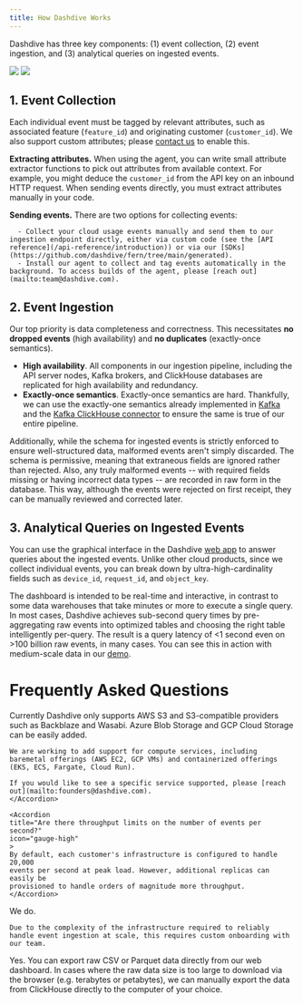 ```yaml
---
title: How Dashdive Works
---
```


Dashdive has three key components: (1) event collection, (2) event ingestion, and (3) analytical queries on ingested events.

<img className="block w-full dark:hidden" src="/images/diagram_light.png" />
<img className="hidden w-full dark:block" src="/images/diagram_dark.png" />

## 1. Event Collection

Each individual event must be tagged by relevant attributes, such as associated feature (`feature_id`) and originating customer (`customer_id`). We also support custom attributes; please [contact us](mailto:team@dashdive.com) to enable this.

**Extracting attributes.** When using the agent, you can write small attribute extractor functions to pick out attributes from available context. For example, you might deduce the `customer_id` from the API key on an inbound HTTP request. When sending events directly, you must extract attributes manually in your code.

**Sending events.** There are two options for collecting events:

      - Collect your cloud usage events manually and send them to our ingestion endpoint directly, either via custom code (see the [API reference](/api-reference/introduction)) or via our [SDKs](https://github.com/dashdive/fern/tree/main/generated).
      - Install our agent to collect and tag events automatically in the background. To access builds of the agent, please [reach out](mailto:team@dashdive.com).

## 2. Event Ingestion

Our top priority is data completeness and correctness. This necessitates **no dropped events** (high availability) and **no duplicates** (exactly-once semantics).

- **High availability**. All components in our ingestion pipeline, including the API server nodes, Kafka brokers, and ClickHouse databases are replicated for high availability and redundancy.
- **Exactly-once semantics**. Exactly-once semantics are hard. Thankfully, we can use the exactly-one semantics already implemented in [Kafka](https://www.confluent.io/blog/exactly-once-semantics-are-possible-heres-how-apache-kafka-does-it/) and the [Kafka ClickHouse connector](https://clickhouse.com/blog/kafka-connect-connector-clickhouse-with-exactly-once#high-level-design) to ensure the same is true of our entire pipeline.

Additionally, while the schema for ingested events is strictly enforced to ensure well-structured data, malformed events aren't simply discarded. The schema is permissive, meaning that extraneous fields are ignored rather than rejected. Also, any truly malformed events -- with required fields missing or having incorrect data types -- are recorded in raw form in the database. This way, although the events were rejected on first receipt, they can be manually reviewed and corrected later.

## 3. Analytical Queries on Ingested Events

You can use the graphical interface in the Dashdive [web app](https://app.dashdive.com) to answer queries about the ingested events. Unlike other cloud products, since we collect individual events, you can break down by ultra-high-cardinality fields such as `device_id`, `request_id`, and `object_key`.

The dashboard is intended to be real-time and interactive, in contrast to some data warehouses that take minutes or more to execute a single query. In most cases, Dashdive achieves sub-second query times by pre-aggregating raw events into optimized tables and choosing the right table intelligently per-query. The result is a query latency of \<1 second even on \>100 billion raw events, in many cases. You can see this in action with medium-scale data in our [demo](https://demo.dashdive.com).

# Frequently Asked Questions

<AccordionGroup>
    <Accordion title="Which cloud services are supported?" icon="cloud">
    Currently Dashdive only supports AWS S3 and S3-compatible providers such as Backblaze and Wasabi. Azure Blob Storage and GCP Cloud Storage can be easily added.

    We are working to add support for compute services, including baremetal offerings (AWS EC2, GCP VMs) and containerized offerings (EKS, ECS, Fargate, Cloud Run).

    If you would like to see a specific service supported, please [reach out](mailto:founders@dashdive.com).
    </Accordion>

    <Accordion
    title="Are there throughput limits on the number of events per second?"
    icon="gauge-high"
    >
    By default, each customer's infrastructure is configured to handle 20,000
    events per second at peak load. However, additional replicas can easily be
    provisioned to handle orders of magnitude more throughput.
    </Accordion>

  <Accordion title="Do you offer a self-hosted version?" icon="lock">
    We do.

    Due to the complexity of the infrastructure required to reliably handle event ingestion at scale, this requires custom onboarding with our team.

  </Accordion>

  <Accordion title="Can I export the raw data and analyze it any way I want?" icon="chart-mixed">
    Yes. You can export raw CSV or Parquet data directly from our web dashboard. In cases where the raw data size is too large to download via the browser (e.g. terabytes or petabytes), we can manually export the data from ClickHouse directly to the computer of your choice.
  </Accordion>
</AccordionGroup>
